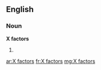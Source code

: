 ==English==

===Noun===
'''X factors'''

# {{plural of|[[X factor]]}}

[[ar:X factors]]
[[fr:X factors]]
[[mg:X factors]]
